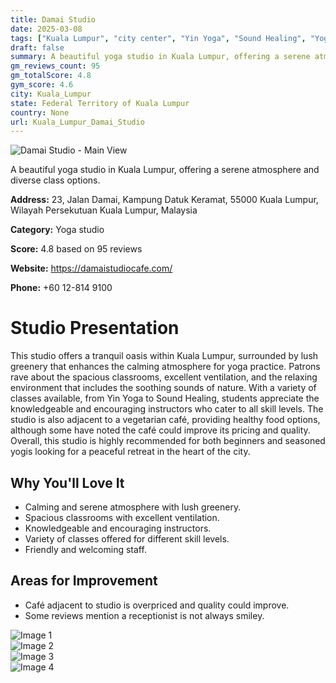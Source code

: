 ```yaml
---
title: Damai Studio
date: 2025-03-08
tags: ["Kuala Lumpur", "city center", "Yin Yoga", "Sound Healing", "Yogalates", "serene atmosphere", "spacious", "Kuala Lumpur"]  
draft: false
summary: A beautiful yoga studio in Kuala Lumpur, offering a serene atmosphere and diverse class options.
gm_reviews_count: 95
gm_totalScore: 4.8
gym_score: 4.6
city: Kuala_Lumpur
state: Federal Territory of Kuala Lumpur
country: None
url: Kuala_Lumpur_Damai_Studio
---
```


<div className="aspect-[16/9] relative my-8">
  <img 
    src="https://lh5.googleusercontent.com/p/AF1QipMQTzSxJnP7ZlrZT1RVM3sgYv4saGDG4AQn79U_=w1920-h1080-k-no"
    alt="Damai Studio - Main View"
    className="object-cover absolute inset-0 w-full h-full rounded-lg"
  />
</div>

A beautiful yoga studio in Kuala Lumpur, offering a serene atmosphere and diverse class options.

**Address:** 23, Jalan Damai, Kampung Datuk Keramat, 55000 Kuala Lumpur, Wilayah Persekutuan Kuala Lumpur, Malaysia

**Category:** Yoga studio

**Score:** 4.8 based on 95 reviews

**Website:** https://damaistudiocafe.com/

**Phone:** +60 12-814 9100

# Studio Presentation

This studio offers a tranquil oasis within Kuala Lumpur, surrounded by lush greenery that enhances the calming atmosphere for yoga practice. Patrons rave about the spacious classrooms, excellent ventilation, and the relaxing environment that includes the soothing sounds of nature. With a variety of classes available, from Yin Yoga to Sound Healing, students appreciate the knowledgeable and encouraging instructors who cater to all skill levels. The studio is also adjacent to a vegetarian café, providing healthy food options, although some have noted the café could improve its pricing and quality. Overall, this studio is highly recommended for both beginners and seasoned yogis looking for a peaceful retreat in the heart of the city.



## Why You'll Love It

- Calming and serene atmosphere with lush greenery.
- Spacious classrooms with excellent ventilation.
- Knowledgeable and encouraging instructors.
- Variety of classes offered for different skill levels.
- Friendly and welcoming staff.

## Areas for Improvement

- Café adjacent to studio is overpriced and quality could improve.
- Some reviews mention a receptionist is not always smiley.

<div className="grid grid-cols-1 xl:grid-cols-2 gap-4 my-8">
<div className="aspect-[4/3] relative"><img src="https://lh3.googleusercontent.com/p/AF1QipMXR-ySD94q9NgSPcxF7RM9YFFaNDdUe98GMAGi=w1920-h1080-k-no" alt="Image 1" className="object-cover absolute inset-0 w-full h-full rounded-lg" /></div>
<div className="aspect-[4/3] relative"><img src="https://lh5.googleusercontent.com/p/AF1QipPaFUJJQfwyMdSGvrKEICB96J4AZ-U4ivYqGjgi=w1920-h1080-k-no" alt="Image 2" className="object-cover absolute inset-0 w-full h-full rounded-lg" /></div>
<div className="aspect-[4/3] relative"><img src="https://lh5.googleusercontent.com/p/AF1QipOzmYZPteGybH3IH-L3U_JE274QDGn6J8IrOC7J=w1920-h1080-k-no" alt="Image 3" className="object-cover absolute inset-0 w-full h-full rounded-lg" /></div>
<div className="aspect-[4/3] relative"><img src="https://lh5.googleusercontent.com/p/AF1QipMkZSmsN3pPUF6iReaI6FwtGIbhuA7EftETBNKf=w1920-h1080-k-no" alt="Image 4" className="object-cover absolute inset-0 w-full h-full rounded-lg" /></div>
</div>